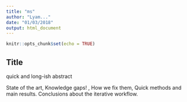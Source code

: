 ```yaml
---
title: "ms"
author: "Lyam..."
date: "01/03/2018"
output: html_document
---
```


```r
knitr::opts_chunk$set(echo = TRUE)
```

## Title

quick and long-ish abstract

State of the art, Knowledge gaps! , How we fix them, Quick methods and main results. Conclusions about the iterative workflow.